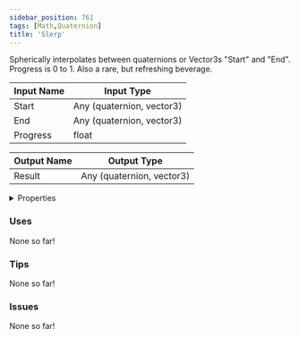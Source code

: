 ```yaml
---
sidebar_position: 761
tags: [Math,Quaternion]
title: 'Slerp'
---
```


Spherically interpolates between quaternions or Vector3s "Start" and "End". Progress is 0 to 1. Also a rare, but refreshing beverage.



<DocusaurusSvg />

| Input Name | Input Type |
|-----------|-----------|
| Start | Any (quaternion, vector3) |
| End | Any (quaternion, vector3) |
| Progress | float |

| Output Name | Output Type |
|-----------|-----------|
| Result | Any (quaternion, vector3) |


<details>
  <summary>Properties</summary>
  <div>
    <div>
    <table>
      <thead>
        <tr>
          <th>Is beta required?</th>
          <th>No</th>
        </tr>
        <tr>
          <th>Is this chip a trolling risk?</th>
          <th>No</th>
        </tr>
        <tr>
          <th>Is this chip a role assignment risk?</th>
          <th>No</th>
        </tr>
        <tr>
          <th>Chip UUID</th>
          <th>8d5f0586-1ecf-42ba-a34f-c6ccbb0eadb9</th>
        </tr>
        <tr>
          <th>Room availability</th>
          <th>Available everywhere</th>
        </tr>
      </thead>
    </table>
    </div>
  </div>
</details>

### Uses

None so far!

### Tips

None so far!

### Issues

None so far!